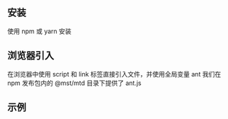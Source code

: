 <Meta title="开始/安装使用" />

## 安装
使用 npm 或 yarn 安装


## 浏览器引入
在浏览器中使用 script 和 link 标签直接引入文件，并使用全局变量 ant
我们在 npm 发布包内的 @mst/mtd 目录下提供了 ant.js

## 示例
